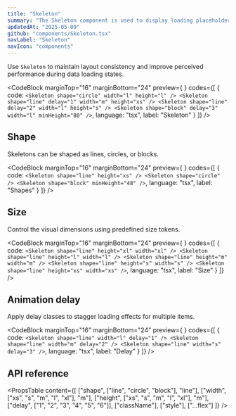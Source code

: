 ```yaml
---
title: "Skeleton"
summary: "The Skeleton component is used to display loading placeholders for content that hasn't yet loaded. It supports different shapes, sizes, and delay animations."
updatedAt: "2025-05-09"
github: "components/Skeleton.tsx"
navLabel: "Skeleton"
navIcon: "components"
---
```


Use `Skeleton` to maintain layout consistency and improve perceived performance during data loading states.

<CodeBlock
  marginTop="16"
  marginBottom="24"
  preview={
    <Column gap="16" fillWidth fitHeight>
      <Skeleton shape="circle" width="l" height="l" />
      <Skeleton shape="line" delay="1" width="m" height="xs" />
      <Skeleton shape="line" delay="2" width="l" height="s" />
      <Skeleton shape="block" delay="3" width="l" minHeight="80" />
    </Column>
  }
  codes={[
    {
      code:
`<Skeleton shape="circle" width="l" height="l" />
<Skeleton shape="line" delay="1" width="m" height="xs" />
<Skeleton shape="line" delay="2" width="l" height="s" />
<Skeleton shape="block" delay="3" width="l" minHeight="80" />`,
      language: "tsx",
      label: "Skeleton"
    }
  ]}
/>

## Shape

Skeletons can be shaped as lines, circles, or blocks.

<CodeBlock
  marginTop="16"
  marginBottom="24"
  preview={
    <Column gap="16" fillWidth horizontal="center">
      <Skeleton shape="circle" />
      <Skeleton shape="line" height="xs" />
      <Skeleton shape="block" minHeight="48"/>
    </Column>
  }
  codes={[
    {
      code:
`<Skeleton shape="line" height="xs" />
<Skeleton shape="circle" />
<Skeleton shape="block" minHeight="48" />`,
      language: "tsx",
      label: "Shapes"
    }
  ]}
/>

## Size

Control the visual dimensions using predefined size tokens.

<CodeBlock
  marginTop="16"
  marginBottom="24"
  preview={
    <Column gap="16" fillWidth>
      <Skeleton shape="line" height="xl" width="xl" />
      <Skeleton shape="line" height="l" width="l" />
      <Skeleton shape="line" height="m" width="m" />
      <Skeleton shape="line" height="s" width="s" />
      <Skeleton shape="line" height="xs" width="xs" />
    </Column>
  }
  codes={[
    {
      code:
`<Skeleton shape="line" height="xl" width="xl" />
<Skeleton shape="line" height="l" width="l" />
<Skeleton shape="line" height="m" width="m" />
<Skeleton shape="line" height="s" width="s" />
<Skeleton shape="line" height="xs" width="xs" />`,
      language: "tsx",
      label: "Size"
    }
  ]}
/>

## Animation delay

Apply delay classes to stagger loading effects for multiple items.

<CodeBlock
  marginTop="16"
  marginBottom="24"
  preview={
    <Column gap="16" fillWidth>
      <Skeleton shape="line" width="l" delay="1" />
      <Skeleton shape="line" width="m" delay="2" />
      <Skeleton shape="line" width="s" delay="3" />
    </Column>
  }
  codes={[
    {
      code:
`<Skeleton shape="line" width="l" delay="1" />
<Skeleton shape="line" width="m" delay="2" />
<Skeleton shape="line" width="s" delay="3" />`,
      language: "tsx",
      label: "Delay"
    }
  ]}
/>

## API reference

<PropsTable
  content={[
    ["shape", ["line", "circle", "block"], "line"],
    ["width", ["xs", "s", "m", "l", "xl"], "m"],
    ["height", ["xs", "s", "m", "l", "xl"], "m"],
    ["delay", ["1", "2", "3", "4", "5", "6"]],
    ["className"],
    ["style"],
    ["...flex"]
  ]}
/>